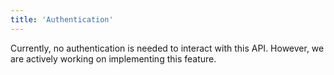```yaml
---
title: 'Authentication'
---
```


Currently, no authentication is needed to interact with this API. However, we are actively working on implementing this feature.

<br></br>

